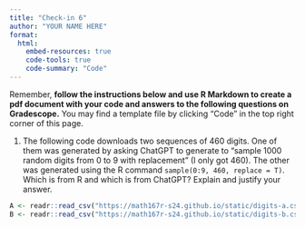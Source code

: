 ```yaml
---
title: "Check-in 6"
author: "YOUR NAME HERE"
format: 
  html:
    embed-resources: true
    code-tools: true
    code-summary: "Code"
---
```


Remember, **follow the instructions below and use R Markdown to create a pdf document with your code and answers to the following questions on Gradescope.** You may find a template file by clicking "Code" in the top right corner of this page.

1. The following code downloads two sequences of 460 digits. One of them was generated by asking ChatGPT to generate to "sample 1000 random digits from 0 to 9 with replacement" (I only got 460). The other was generated using the R command `sample(0:9, 460, replace = T)`. Which is from R and which is from ChatGPT? Explain and justify your answer.

```r
A <- readr::read_csv("https://math167r-s24.github.io/static/digits-a.csv")
B <- readr::read_csv("https://math167r-s24.github.io/static/digits-b.csv")
```
